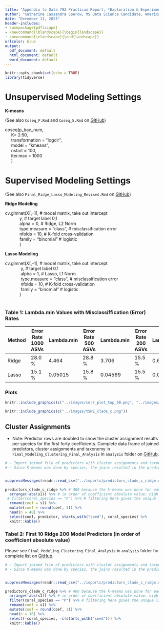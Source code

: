 ```yaml
---
title: "Appendix to Data 793 Practicum Report, *Exploration & Experimentation of Applying Machine Learning Methods to Coral Microbiome Data*"
author: "Katherine Cassandra Sperow, MS Data Science Candidate, American University"
date: "December 11, 2023"
header-includes:
- \usepackage{pdflscape}
- \newcommand{\blandscape}{\begin{landscape}}
- \newcommand{\elandscape}{\end{landscape}}
urlcolor: blue
output:
  pdf_document: default
  html_document: default
  word_document: default
---
```


```r
knitr::opts_chunk$set(echo = TRUE)
library(tidyverse)
```


# Unsupervised Modeling Settings

**K-means** 

(See also `Coseq_P.Rmd` and `Coseq_S.Rmd` on [GitHub](https://github.com/kaatori/ds_practicum_project/tree/main))

| coseq(p_bac_num,                    
|      K= 2:50, 
|      transformation = "logclr",
|      model = "kmeans",
|      nstart = 100, 
|      iter.max = 1000
|      )




# Supervised Modeling Settings 

(See also `Final_Ridge_Lasso_Modeling_Revised.Rmd` on [GitHub](https://github.com/kaatori/ds_practicum_project/tree/main))

**Ridge Modeling **

| cv.glmnet(X[,-1],                   # model matrix, take out intercept
|             y,                      # target label 0,1
|             alpha = 0,              # Ridge, L2 Norm
|             type.measure = "class", # misclassification error
|             nfolds = 10,            # K-fold cross-validation
|             family = "binomial"     # logistic
|             )

**Lasso Modeling **

| cv.glmnet(X[,-1],                    # model matrix, take out intercept
|              y,                      # target label 0.1
|              alpha = 1,              # Lasso, L1 Norm
|              type.measure = "class", # misclassification error
|              nfolds = 10,            # K-fold cross-validation
|              family = "binomial"     # logistic
|             )



| 
| 

### Table 1: Lambda.min Values with Misclassiffication (Error) Rates

Method | Error Rate 1000 ASVs | Lambda.min  | Error Rate 500 ASVs | Lambda.min | Error Rate 200 ASVs | Lambda.min    |
------ | ---------|--------- | -------|------- | --------|------- | 
Ridge  |  28.0 %  | 4.464    | 28.8 % | 3.706  |  15.5 % | 0.6629  | 
Lasso  |  15.1 %  | 0.05015  | 15.8 % | 0.04569 |  15.5 % | 0.01186 | 


### Plots

```r
knitr::include_graphics(c("../images/corr_plot_top_50.png", "../images/clade_c_corr.png"))

```


```r
knitr::include_graphics(c("../images/tSNE_clade_c.png"))

```


## Cluster Assignments 
- Note: Predictor rows are doubled to show the cluster assignment results per species for the first forty coefficients. Complete data frame of joined predictors, cluster assignments and taxonomy in `Final_Modeling_Clustering_Final_Analysis` in `analysis` folder on [GitHub](https://github.com/kaatori/ds_practicum_project/tree/main). 

```r
# - Import joined file of predictors with cluster assignments and taxonomy from `Final_Modeling_Clustering_Final_Analysis.Rmd`
# - Since K-means was done by species, the joins resulted in the predictors having one row for each species. Filtering for one species gives the unique coefficients. 


suppressMessages(readr::read_csv("../imports/predictors_clade_c_ridge.csv")) -> predictors_clade_c_ridge

predictors_clade_c_ridge %>% # 400 because the k-means was done for each species 
  arrange(-abs(s1)) %>% # in order of coefficient absolute value: high to low
 # filter(coral_species == "P") %>% # filtering here gives the unique list
  rename(coef = s1) %>% 
  mutate(coef = round(coef, 3)) %>% 
  head(n = 40) %>% 
  select(coef, predictor, starts_with("seed"), coral_species) %>% 
  knitr::kable()
```


\newpage
\blandscape


### Tabel 2: First 10 Ridge 200 Model Predictors (in order of coefficient absolute value)
Please see `Final_Modeling_Clustering_Final_Analysis` in `analysis` folder for complete list on [GitHub](https://github.com/kaatori/ds_practicum_project/tree/main). 

```r
# - Import joined file of predictors with cluster assignments and taxonomy from `Final_Modeling_Clustering_Final_Analysis.Rmd`
# - Since K-means was done by species, the joins resulted in the predictors having one row for each species. Filtering for one species gives the unique coefficients. 


suppressMessages(readr::read_csv("../imports/predictors_clade_c_ridge.csv")) -> predictors_clade_c_ridge

predictors_clade_c_ridge %>% # 400 because the k-means was done for each species 
  arrange(-abs(s1)) %>% # in order of coefficient absolute value: high to low
  filter(coral_species == "P") %>% # filtering here gives the unique list
  rename(coef = s1) %>% 
  mutate(coef = round(coef, 3)) %>% 
  head(n = 10) %>% 
  select(-coral_species, -c(starts_with("seed"))) %>% 
  knitr::kable()
```
\elandscape














